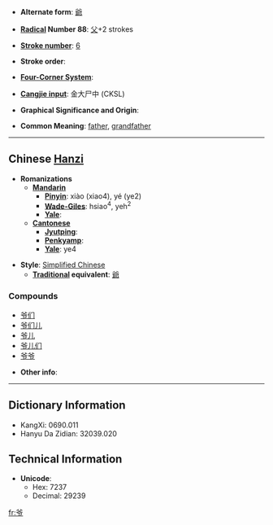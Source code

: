 * '''Alternate form''': [[爺]]

* '''[[Wiktionary:Chinese radical index| Radical]] Number 88''': [[Wiktionary:Chinese radical index 父|父]]+2 strokes

* '''[[Wiktionary:Chinese total strokes index|Stroke number]]''': [[Wiktionary:Chinese total strokes index 6|6]]

* '''Stroke order''': 

* '''[[Wiktionary:Chinese four corner index|Four-Corner System]]''': 

* '''[[Wiktionary:Chinese Cangjie index|Cangjie input]]''': 金大尸中 (CKSL)

* '''Graphical Significance and Origin''': 

* '''Common Meaning''': [[father]], [[grandfather]]

----

== Chinese [[Hanzi]] ==

* '''Romanizations'''
** '''[[Mandarin]]'''
*** '''[[Pinyin]]''': xiào (xiao4), yé (ye2)
*** '''[[Wade-Giles]]''': hsiao<sup>4</sup>, yeh<sup>2</sup>
*** '''[[Yale]]''': 
** '''[[Cantonese]]'''
*** '''[[Jyutping]]''':
*** '''[[Penkyamp]]''': 
*** '''[[Yale]]''': ye4

* '''Style''': [[Simplified Chinese]] 
** '''[[Traditional Chinese|Traditional]] equivalent''': [[爺]]

===Compounds===
*[[爷们]]
*[[爷们儿]]
*[[爷儿]]
*[[爷儿们]]
*[[爷爷]]

* '''Other info''': 

----

== Dictionary Information ==

* KangXi: 0690.011
* Hanyu Da Zidian: 32039.020

== Technical Information ==

* '''Unicode''':
** Hex: 7237
** Decimal: 29239

[[fr:爷]]